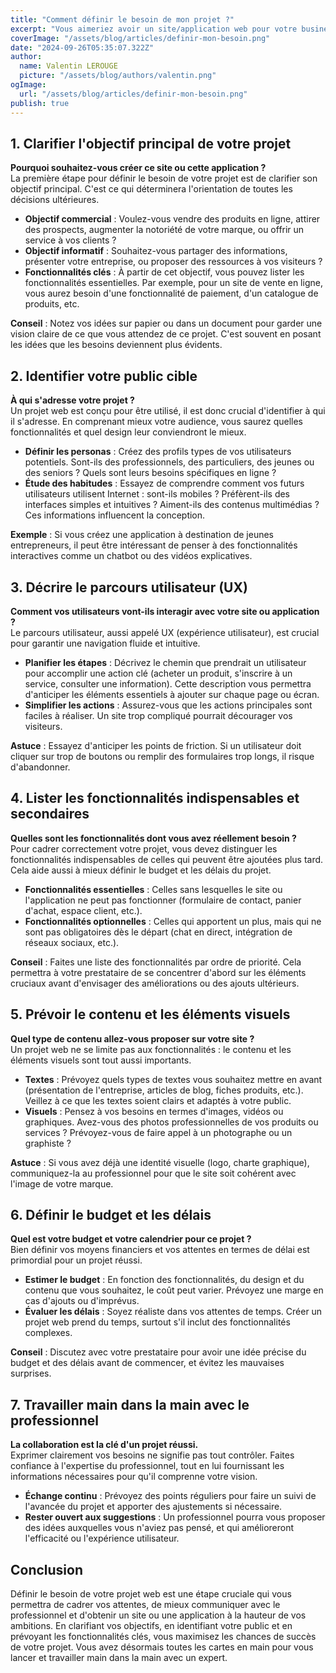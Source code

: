 ```yaml
---
title: "Comment définir le besoin de mon projet ?"
excerpt: "Vous aimeriez avoir un site/application web pour votre business ou votre projet mais vous ne savez pas le rendu ni les fonctionnalités souhaitées. Nous allons vous aider dans cette démarche."
coverImage: "/assets/blog/articles/definir-mon-besoin.png"
date: "2024-09-26T05:35:07.322Z"
author:
  name: Valentin LEROUGE
  picture: "/assets/blog/authors/valentin.png"
ogImage:
  url: "/assets/blog/articles/definir-mon-besoin.png"
publish: true
---
```


## 1. Clarifier l'objectif principal de votre projet

**Pourquoi souhaitez-vous créer ce site ou cette application ?**\
La première étape pour définir le besoin de votre projet est de clarifier son objectif principal. C'est ce qui déterminera l'orientation de toutes les décisions ultérieures.

- **Objectif commercial** : Voulez-vous vendre des produits en ligne, attirer des prospects, augmenter la notoriété de votre marque, ou offrir un service à vos clients ?
- **Objectif informatif** : Souhaitez-vous partager des informations, présenter votre entreprise, ou proposer des ressources à vos visiteurs ?
- **Fonctionnalités clés** : À partir de cet objectif, vous pouvez lister les fonctionnalités essentielles. Par exemple, pour un site de vente en ligne, vous aurez besoin d'une fonctionnalité de paiement, d'un catalogue de produits, etc.

**Conseil** : Notez vos idées sur papier ou dans un document pour garder une vision claire de ce que vous attendez de ce projet. C'est souvent en posant les idées que les besoins deviennent plus évidents.

## 2. Identifier votre public cible

**À qui s'adresse votre projet ?**\
Un projet web est conçu pour être utilisé, il est donc crucial d'identifier à qui il s'adresse. En comprenant mieux votre audience, vous saurez quelles fonctionnalités et quel design leur conviendront le mieux.

- **Définir les personas** : Créez des profils types de vos utilisateurs potentiels. Sont-ils des professionnels, des particuliers, des jeunes ou des seniors ? Quels sont leurs besoins spécifiques en ligne ?
- **Étude des habitudes** : Essayez de comprendre comment vos futurs utilisateurs utilisent Internet : sont-ils mobiles ? Préfèrent-ils des interfaces simples et intuitives ? Aiment-ils des contenus multimédias ? Ces informations influencent la conception.

**Exemple** : Si vous créez une application à destination de jeunes entrepreneurs, il peut être intéressant de penser à des fonctionnalités interactives comme un chatbot ou des vidéos explicatives.

## 3. Décrire le parcours utilisateur (UX)

**Comment vos utilisateurs vont-ils interagir avec votre site ou application ?**\
Le parcours utilisateur, aussi appelé UX (expérience utilisateur), est crucial pour garantir une navigation fluide et intuitive.

- **Planifier les étapes** : Décrivez le chemin que prendrait un utilisateur pour accomplir une action clé (acheter un produit, s'inscrire à un service, consulter une information). Cette description vous permettra d'anticiper les éléments essentiels à ajouter sur chaque page ou écran.
- **Simplifier les actions** : Assurez-vous que les actions principales sont faciles à réaliser. Un site trop compliqué pourrait décourager vos visiteurs.

**Astuce** : Essayez d'anticiper les points de friction. Si un utilisateur doit cliquer sur trop de boutons ou remplir des formulaires trop longs, il risque d'abandonner.

## 4. Lister les fonctionnalités indispensables et secondaires

**Quelles sont les fonctionnalités dont vous avez réellement besoin ?**\
Pour cadrer correctement votre projet, vous devez distinguer les fonctionnalités indispensables de celles qui peuvent être ajoutées plus tard. Cela aide aussi à mieux définir le budget et les délais du projet.

- **Fonctionnalités essentielles** : Celles sans lesquelles le site ou l'application ne peut pas fonctionner (formulaire de contact, panier d'achat, espace client, etc.).
- **Fonctionnalités optionnelles** : Celles qui apportent un plus, mais qui ne sont pas obligatoires dès le départ (chat en direct, intégration de réseaux sociaux, etc.).

**Conseil** : Faites une liste des fonctionnalités par ordre de priorité. Cela permettra à votre prestataire de se concentrer d'abord sur les éléments cruciaux avant d'envisager des améliorations ou des ajouts ultérieurs.

## 5. Prévoir le contenu et les éléments visuels

**Quel type de contenu allez-vous proposer sur votre site ?**\
Un projet web ne se limite pas aux fonctionnalités : le contenu et les éléments visuels sont tout aussi importants.

- **Textes** : Prévoyez quels types de textes vous souhaitez mettre en avant (présentation de l'entreprise, articles de blog, fiches produits, etc.). Veillez à ce que les textes soient clairs et adaptés à votre public.
- **Visuels** : Pensez à vos besoins en termes d'images, vidéos ou graphiques. Avez-vous des photos professionnelles de vos produits ou services ? Prévoyez-vous de faire appel à un photographe ou un graphiste ?

**Astuce** : Si vous avez déjà une identité visuelle (logo, charte graphique), communiquez-la au professionnel pour que le site soit cohérent avec l'image de votre marque.

## 6. Définir le budget et les délais

**Quel est votre budget et votre calendrier pour ce projet ?**\
Bien définir vos moyens financiers et vos attentes en termes de délai est primordial pour un projet réussi.

- **Estimer le budget** : En fonction des fonctionnalités, du design et du contenu que vous souhaitez, le coût peut varier. Prévoyez une marge en cas d'ajouts ou d'imprévus.
- **Évaluer les délais** : Soyez réaliste dans vos attentes de temps. Créer un projet web prend du temps, surtout s'il inclut des fonctionnalités complexes.

**Conseil** : Discutez avec votre prestataire pour avoir une idée précise du budget et des délais avant de commencer, et évitez les mauvaises surprises.

## 7. Travailler main dans la main avec le professionnel

**La collaboration est la clé d'un projet réussi.**\
Exprimer clairement vos besoins ne signifie pas tout contrôler. Faites confiance à l'expertise du professionnel, tout en lui fournissant les informations nécessaires pour qu'il comprenne votre vision.

- **Échange continu** : Prévoyez des points réguliers pour faire un suivi de l'avancée du projet et apporter des ajustements si nécessaire.
- **Rester ouvert aux suggestions** : Un professionnel pourra vous proposer des idées auxquelles vous n'aviez pas pensé, et qui amélioreront l'efficacité ou l'expérience utilisateur.

## Conclusion

Définir le besoin de votre projet web est une étape cruciale qui vous permettra de cadrer vos attentes, de mieux communiquer avec le professionnel et d'obtenir un site ou une application à la hauteur de vos ambitions. En clarifiant vos objectifs, en identifiant votre public et en prévoyant les fonctionnalités clés, vous maximisez les chances de succès de votre projet. Vous avez désormais toutes les cartes en main pour vous lancer et travailler main dans la main avec un expert.
